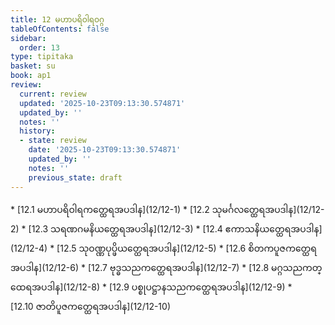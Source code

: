 ```yaml
---
title: 12 မဟာပရိဝါရဝဂ္ဂ
tableOfContents: false
sidebar:
  order: 13
type: tipitaka
basket: su
book: ap1
review:
  current: review
  updated: '2025-10-23T09:13:30.574871'
  updated_by: ''
  notes: ''
  history:
  - state: review
    date: '2025-10-23T09:13:30.574871'
    updated_by: ''
    notes: ''
    previous_state: draft
---
```



<ReviewStatus review={frontmatter.review} showDetails={true} />

<HypothesisAnnotation frontmatter={frontmatter} />

<DynamicBreadcrumb />



<TableOfContents book="ap1" section="12">
* [12.1 မဟာပရိဝါရကတ္ထေရအပဒါန](12/12-1)
* [12.2 သုမင်္ဂလတ္ထေရအပဒါန](12/12-2)
* [12.3 သရဏဂမနိယတ္ထေရအပဒါန](12/12-3)
* [12.4 ဧကာသနိယတ္ထေရအပဒါန](12/12-4)
* [12.5 သုဝဏ္ဏပုပ္ဖိယတ္ထေရအပဒါန](12/12-5)
* [12.6 စိတကပူဇကတ္ထေရအပဒါန](12/12-6)
* [12.7 ဗုဒ္ဓသညကတ္ထေရအပဒါန](12/12-7)
* [12.8 မဂ္ဂသညကတ္ထေရအပဒါန](12/12-8)
* [12.9 ပစ္စုပဋ္ဌာနသညကတ္ထေရအပဒါန](12/12-9)
* [12.10 ဇာတိပူဇကတ္ထေရအပဒါန](12/12-10)
</TableOfContents>